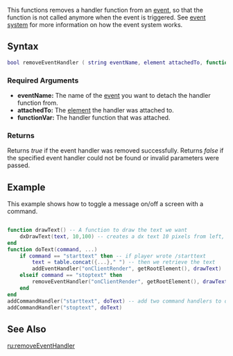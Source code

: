  
{{Server client function}}
This functions removes a handler function from an [[/event.md|event]], so that the function is not called anymore when the event is triggered. See [[/event system.md|event system]] for more information on how the event system works.

==Syntax== 
<syntaxhighlight lang="lua">
bool removeEventHandler ( string eventName, element attachedTo, function functionVar ) 
</syntaxhighlight> 

===Required Arguments=== 
*'''eventName:''' The name of the [[/event.md|event]] you want to detach the handler function from.
*'''attachedTo:''' The [[/element.md|element]] the handler was attached to.
*'''functionVar:''' The handler function that was attached.

===Returns===
Returns ''true'' if the event handler was removed successfully. Returns ''false'' if the specified event handler could not be found or invalid parameters were passed.

==Example==
<section name="Client" class="client" show="true">
This example shows how to toggle a message on/off a screen with a command.
<syntaxhighlight lang="lua">

function drawText() -- A function to draw the text we want
	dxDrawText(text, 10,100) -- creates a dx text 10 pixels from left, 100 from top of the screen
end
function doText(command, ...)
	if command == "starttext" then -- if player wrote /starttext
		text = table.concat({...}," ") -- then we retrieve the text
		addEventHandler("onClientRender", getRootElement(), drawText) 		-- and since addEventHandler and removeEventHandler's syntax is the same, we just define the function we use later
	elseif command == "stoptext" then
		removeEventHandler("onClientRender", getRootElement(), drawText) 	-- this time we use removeEventHandler
	end
end
addCommandHandler("starttext", doText) -- add two command handlers to doText function
addCommandHandler("stoptext", doText)
</syntaxhighlight>
</section>

==See Also==
{{Event_functions}}
[[/ru:removeEventHandler.md|ru:removeEventHandler]]